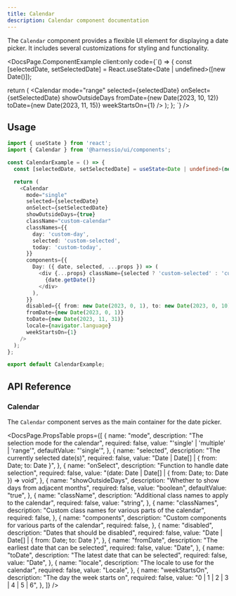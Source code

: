 ```yaml
---
title: Calendar
description: Calendar component documentation
---
```


The `Calendar` component provides a flexible UI element for displaying a date picker. It includes several customizations for styling and functionality.


<DocsPage.ComponentExample
  client:only
  code={`() => {
  const [selectedDate, setSelectedDate] = React.useState<Date | undefined>([new Date()]);

  return (
    <Calendar
      mode="range"
      selected={selectedDate}
      onSelect={setSelectedDate}
      showOutsideDays
      fromDate={new Date(2023, 10, 12)}
      toDate={new Date(2023, 11, 15)}
      weekStartsOn={1}
    />
  );
};
  `}
/>

## Usage

```typescript jsx
import { useState } from 'react';
import { Calendar } from '@harnessio/ui/components';

const CalendarExample = () => {
  const [selectedDate, setSelectedDate] = useState<Date | undefined>(new Date());

  return (
    <Calendar
      mode="single"
      selected={selectedDate}
      onSelect={setSelectedDate}
      showOutsideDays={true}
      className="custom-calendar"
      classNames={{
        day: 'custom-day',
        selected: 'custom-selected',
        today: 'custom-today',
      }}
      components={{
        Day: ({ date, selected, ...props }) => (
          <div {...props} className={selected ? 'custom-selected' : 'custom-day'}>
            {date.getDate()}
          </div>
        ),
      }}
      disabled={{ from: new Date(2023, 0, 1), to: new Date(2023, 0, 10) }}
      fromDate={new Date(2023, 0, 1)}
      toDate={new Date(2023, 11, 31)}
      locale={navigator.language}
      weekStartsOn={1}
    />
  );
};

export default CalendarExample;
```


## API Reference

### Calendar

The `Calendar` component serves as the main container for the date picker.

<DocsPage.PropsTable
  props={[
    {
      name: "mode",
      description: "The selection mode for the calendar",
      required: false,
      value: "'single' | 'multiple' | 'range'",
      defaultValue: "'single'",
    },
    {
      name: "selected",
      description: "The currently selected date(s)",
      required: false,
      value: "Date | Date[] | { from: Date; to: Date }",
    },
    {
      name: "onSelect",
      description: "Function to handle date selection",
      required: false,
      value: "(date: Date | Date[] | { from: Date; to: Date }) => void",
    },
    {
      name: "showOutsideDays",
      description: "Whether to show days from adjacent months",
      required: false,
      value: "boolean",
      defaultValue: "true",
    },
    {
      name: "className",
      description: "Additional class names to apply to the calendar",
      required: false,
      value: "string",
    },
    {
      name: "classNames",
      description: "Custom class names for various parts of the calendar",
      required: false,
    },
    {
      name: "components",
      description: "Custom components for various parts of the calendar",
      required: false,
    },
    {
      name: "disabled",
      description: "Dates that should be disabled",
      required: false,
      value: "Date | Date[] | { from: Date; to: Date }",
    },
    {
      name: "fromDate",
      description: "The earliest date that can be selected",
      required: false,
      value: "Date",
    },
    {
      name: "toDate",
      description: "The latest date that can be selected",
      required: false,
      value: "Date",
    },
    {
      name: "locale",
      description: "The locale to use for the calendar",
      required: false,
      value: "Locale",
    },
    {
      name: "weekStartsOn",
      description: "The day the week starts on",
      required: false,
      value: "0 | 1 | 2 | 3 | 4 | 5 | 6",
    },
  ]}
/>
